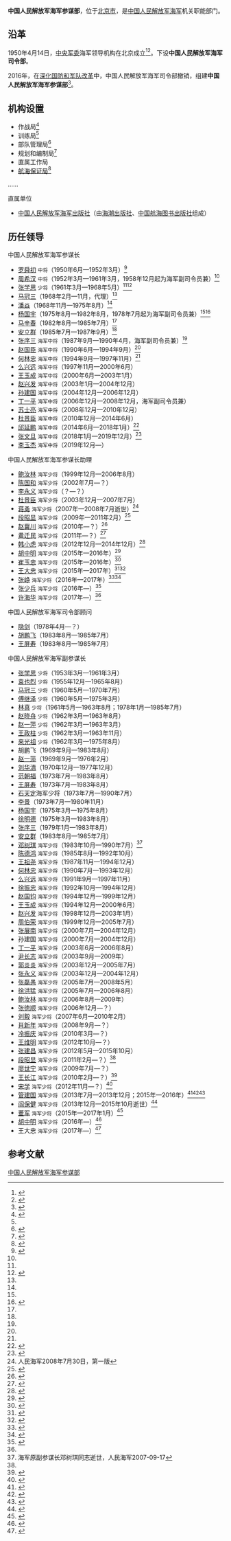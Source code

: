 {{Infobox PRCG
|color = navy
|机构名称 = 中国人民解放军海军参谋部
|上级机构 = [[中国人民解放军海军|中国人民解放军海军]]
|机构类型 = 中国人民解放军海军机关职能部门
|军事级别 = 
|标志1 = China Emblem PLA.svg
|标志1说明 = [[中国人民解放军军徽|中国人民解放军军徽]]
|职位1 = 参谋长
|人员1 = [[李玉杰|李玉杰]]
|衔级1 = [[中国人民解放军中将|海军中将]]
|职位2 = 
|人员2 =
|职位3 =
|人员3 =
|职位4 =
|人员4 =
|地址1 = [[北京市|北京市]]
|成立时间 = 2016年
|a=
|b=
|c=
|d=
|E=
|e=
}}

'''中国人民解放军海军参谋部'''，位于[[北京市|北京市]]，是[[中国人民解放军海军|中国人民解放军海军]]机关职能部门。

==沿革==
1950年4月14日，[[中央人民政府人民革命军事委员会|中央军委]]海军领导机构在北京成立<ref>{{Cite web|title=1950年4月14日 中央军委海军领导机构成立|url=http://cpc.people.com.cn/GB/64162/64165/78561/79761/5555446.html|accessdate=2017-01-23|publisher=中国共产党新闻网|archive-url=https://web.archive.org/web/20190510210142/http://cpc.people.com.cn/GB/64162/64165/78561/79761/5555446.html|archive-date=2019-05-10|dead-url=no}}</ref><ref>{{Cite web|title=人民解放军70个军如何变成18个集团军？|url=http://history.huanqiu.com/mil1/2013-04/3801559.html|date=2013-04-08|publisher=环球网|archiveurl=https://web.archive.org/web/20130818111722/http://history.huanqiu.com/mil1/2013-04/3801559.html|archivedate=2013-08-18|deadurl=yes}}</ref>。下设'''中国人民解放军海军司令部'''。

2016年，在[[深化国防和军队改革|深化国防和军队改革]]中，中国人民解放军海军司令部撤销，组建'''中国人民解放军海军参谋部'''<ref name="wy">{{Cite web|title=海军原司令部训练部部长郁忠转任海军参谋部训练局局长|url=http://news.163.com/17/0111/21/CAHFSGFG000187VE.html|date=2017-01-11|publisher=网易|archive-url=https://web.archive.org/web/20190123232226/http://news.163.com/17/0111/21/CAHFSGFG000187VE.html|archive-date=2019-01-23|dead-url=yes}}</ref>。

==机构设置==
*作战局<ref>{{Cite web|title=央视记者探访中俄“海上联合--2016”军事演习指挥中枢|url=http://news.cctv.com/2016/09/17/ARTIQwedeLKLwHRF1upk4s7A160917.shtml|date=2016-09-17|publisher=央视网|archive-url=https://web.archive.org/web/20201105034025/http://news.cctv.com/2016/09/17/ARTIQwedeLKLwHRF1upk4s7A160917.shtml|archive-date=2020-11-05|dead-url=no}}</ref>
*训练局<ref name=wy/>
*部队管理局<ref>{{Cite web|title=改革强军，靠什么定型致远|url=http://www.81.cn/jfjbmap/content/2016-06/20/content_148086.htm|date=2016-06-20|publisher=中国军网|archive-url=https://web.archive.org/web/20201105050246/http://www.81.cn/jfjbmap/content/2016-06/20/content_148086.htm|archive-date=2020-11-05|dead-url=no}}</ref>
*规划和编制局<ref>{{Cite web|title=军官谈机关干部太忙：为欠缺的治军能力还债补课|url=http://finance.ifeng.com/a/20160620/14505009_0.shtml|date=2016-06-20|publisher=凤凰网|archive-url=https://web.archive.org/web/20190511235524/http://finance.ifeng.com/a/20160620/14505009_0.shtml|archive-date=2019-05-11|dead-url=no}}</ref>
*直属工作局
*[[中国人民解放军海军参谋部航海保证局|航海保证局]]<ref>{{Cite web|title=梁建伟局长带团出席国际海道测量服务与标准委员会第8次会议|url=http://www.gdmsa.gov.cn/gd/ShowArticle.asp?ArticleID=32529|accessdate=2017-02-24|publisher=中华人民共和国广东海事局|archive-url=https://web.archive.org/web/20170224211823/http://www.gdmsa.gov.cn/gd/ShowArticle.asp?ArticleID=32529|archive-date=2017-02-24|dead-url=yes}}</ref>
……
;直属单位
*[[海潮出版社|中国人民解放军海军出版社]]（由[[海潮出版社|海潮出版社]]、[[中国人民解放军海军参谋部航海保证局|中国航海图书出版社]]组成）

==历任领导==
{{col-begin}}
{{col-2}}
;中国人民解放军海军参谋长
* [[罗舜初|罗舜初]] <small>中将</small>（1950年6月—1952年3月）<ref name="gswshang">{{Cite web|title=附卷二 中国人民解放军组织(1949.10—1997.9) 上部　过渡时期和社会主义建设时期(1949.10—1966.5) 第四章　中国人民解放军各军兵种 第一节　海军及海军党委|url=http://www.hprc.org.cn/gsw/detail_zzslk.jsp?channelid=75034&record=3149|accessdate=2017-09-16|publisher=中华人民共和国国史网|archive-url=https://web.archive.org/web/20170916225309/http://www.hprc.org.cn/gsw/detail_zzslk.jsp?channelid=75034&record=3149|archive-date=2017-09-16|dead-url=no}}</ref>
* [[周希汉|周希汉]] <small>中将</small>（1952年3月—1961年3月，1958年12月起为海军副司令员兼）<ref name="gswshang" />
* [[张学思|张学思]] <small>少将</small>（1961年3月—1968年5月）<ref name="gswshang" /><ref name="gswzhong">{{Cite web|title=附卷二 中国人民解放军组织(1949.10—1997.9) 中部　“文化大革命”时期(1966.5—1976.10) 第四章　中国人民解放军各军兵种 第一节　海军及海军党委|url=http://www.hprc.org.cn/gsw/detail_zzslk.jsp?channelid=75034&record=3187|accessdate=2017-09-16|publisher=中华人民共和国国史网|archive-url=https://web.archive.org/web/20170917032346/http://www.hprc.org.cn/gsw/detail_zzslk.jsp?channelid=75034&record=3187|archive-date=2017-09-17|dead-url=no}}</ref>
* [[马冠三|马冠三]]（1968年2月—11月，代理）<ref name="gswzhong" />
* [[潘焱|潘焱]]（1968年11月—1975年8月）<ref name="gswzhong" />
* [[杨国宇|杨国宇]]（1975年8月—1982年8月，1978年7月起为海军副司令员兼）<ref name="gswzhong" /><ref name="gswxia">{{Cite web|title=附卷二 中国人民解放军组织(1949.10—1997.9) 下部　社会主义事业发展新时期(1976.10—1997.9) 第四章　中国人民解放军各军兵种 第一节　海军及海军党委|url=http://www.hprc.org.cn/gsw/detail_zzslk.jsp?channelid=75034&record=3220|accessdate=2017-09-16|publisher=中华人民共和国国史网|archive-url=https://web.archive.org/web/20170222110329/http://www.hprc.org.cn/gsw/detail_zzslk.jsp?channelid=75034&record=3220|archive-date=2017-02-22|dead-url=no}}</ref>
* [[马辛春|马辛春]]（1982年8月—1985年7月）<ref name="gswxia" />
* [[安立群|安立群]]（1985年7月—1987年9月）<ref name="gswxia" />
* [[张序三|张序三]] <small>海军中将</small>（1987年9月—1990年4月，海军副司令员兼）<ref name="gswxia" />
* [[赵国臣|赵国臣]] <small>海军中将</small>（1990年6月—1994年9月）<ref name="gswxia" />
* [[何林忠|何林忠]] <small>海军中将</small>（1994年9月—1997年11月）<ref name="gswxia" />
* [[么兴远|么兴远]] <small>海军中将</small>（1997年11月—2000年6月）
* [[王玉成_(海军中将)|王玉成]] <small>海军中将</small>（2000年6月—2003年1月）
* [[赵兴发|赵兴发]] <small>海军中将</small>（2003年1月—2004年12月）
* [[孙建国_(上将)|孙建国]] <small>海军中将</small>（2004年12月—2006年12月）
* [[丁一平|丁一平]] <small>海军中将</small>（2006年12月—2008年12月，海军副司令员兼）
* [[苏士亮|苏士亮]] <small>海军中将</small>（2008年12月—2010年12月）
* [[杜景臣|杜景臣]] <small>海军中将</small>（2010年12月—2014年6月）
* [[邱延鹏|邱延鹏]] <small>海军中将</small>（2014年6月—2018年1月）<ref>{{Cite web|title=邱延鹏出任海军参谋长|url=http://news.163.com/14/1012/05/A8B7L97V00014AED.html|date=2014-10-12|publisher=网易|archive-url=https://web.archive.org/web/20170220092219/http://news.163.com/14/1012/05/A8B7L97V00014AED.html|archive-date=2017-02-20|dead-url=yes}}</ref>
* [[张文旦|张文旦]] <small>海军中将</small>（2018年1月—2019年12月）<ref>{{Cite web|title=张文旦调任海军参谋长 曾指挥亚丁湾护航|url=https://news.sina.cn/2018-01-09/detail-ifyqptqv6528091.d.html|accessdate=2018-03-10|date=2018-01-09|publisher=新浪|archive-date=2021-12-14|archive-url=https://web.archive.org/web/20211214104655/https://news.sina.cn/2018-01-09/detail-ifyqptqv6528091.d.html}}</ref>
* [[李玉杰|李玉杰]] <small>海军中将</small>（2019年12月—）


;中国人民解放军海军参谋长助理
* [[鲍汝林|鲍汝林]] <small>海军少将</small>（1999年12月—2006年8月）
* [[陈国和|陈国和]] <small>海军少将</small>（2002年7月—？）
* [[李永义|李永义]] <small>海军少将</small>（？—？）
* [[杜景臣|杜景臣]] <small>海军少将</small>（2003年12月—2007年7月）
* [[蒋勇|蒋勇]] <small>海军少将</small>（2007年—2008年7月逝世）<ref>人民海军2008年7月30日，第一版</ref>
* [[段昭显|段昭显]] <small>海军少将</small>（2009年—2011年2月）<ref name="duan">{{Cite web|title=段昭显|url=http://www.dcxnews.com/news/newsshow.aspx?id=2128|date=2015-09-06|publisher=都昌新闻网|archive-url=https://web.archive.org/web/20201105080434/http://www.dcxnews.com/news/newsshow.aspx?id=2128|archive-date=2020-11-05|dead-url=no}}</ref>
* [[赵冀川|赵冀川]] <small>海军少将</small>（2010年—？）<ref>{{Cite web|title=北京市政府副秘书长戴卫、海军参谋长助理赵冀川一行到新区调研|url=http://www.bjdx.gov.cn/jrdx/dxxw/dxxx/2012n/482303.htm|date=2012-12-05|publisher=北京大兴信息网|archiveurl=https://web.archive.org/web/20170220092128/http://www.bjdx.gov.cn/jrdx/dxxw/dxxx/2012n/482303.htm|archivedate=2017-02-20|deadurl=yes}}</ref>
* [[黄迁民|黄迁民]] <small>海军少将</small>（2011年—？）<ref>{{Cite web|title=海军原参谋长助理、少将黄迁民来我县调研经济社会发展情况|url=http://www.dmzf.gov.cn/contents/46/2554.html|date=2015-05-06|publisher=东明县人民政府|archive-url=https://web.archive.org/web/20190513165857/http://www.dmzf.gov.cn/contents/46/2554.html|archive-date=2019-05-13|dead-url=no}}</ref>
* [[韩小虎|韩小虎]] <small>海军少将</small>（2012年12月—2014年12月）<ref>{{Cite web|title=胡中明少将履新海军参谋长助理 曾参加海军首次环球航行|url=http://mil.eastday.com/m/20150408/u1a8659805.html|date=2015-04-08|publisher=东方网|archive-url=https://web.archive.org/web/20170220014306/http://mil.eastday.com/m/20150408/u1a8659805.html|archive-date=2017-02-20|dead-url=yes}}</ref>
* [[胡中明|胡中明]] <small>海军少将</small>（2015年—2016年）<ref>{{Cite web|title=胡中明少将履新海军参谋长助理 名扬全军|url=http://mil.sohu.com/20150408/n410957551.shtml|date=2015-04-08|publisher=搜狐|archive-url=https://web.archive.org/web/20190513181728/http://mil.sohu.com/20150408/n410957551.shtml|archive-date=2019-05-13|dead-url=yes}}</ref>
* [[崔玉忠|崔玉忠]] <small>海军少将</small>（2015年—2016年）<ref>{{Cite web|title=海军原参谋长助理崔玉忠转任南海舰队副司令员|url=http://news.sohu.com/20160723/n460698539.shtml|date=2016-07-23|publisher=搜狐|archive-url=https://web.archive.org/web/20201105062157/http://news.sohu.com/20160723/n460698539.shtml|archive-date=2020-11-05|dead-url=no}}</ref>
* [[王大忠|王大忠]] <small>海军少将</small>（2015年—2017年）<ref>{{Cite web|title=王大忠履新海军参谋长助理 晋升轨迹特殊|url=http://mil.sohu.com/20150704/n416161979.shtml|author=|date=2015-07-04|publisher=搜狐|archive-url=https://web.archive.org/web/20190512174252/http://mil.sohu.com/20150704/n416161979.shtml|archive-date=2019-05-12|dead-url=no}}</ref><ref>{{Cite web|title=海军举行晋升少将仪式，海军参谋长助理王大忠等人晋升少将|url=http://news.163.com/16/0510/20/BMNU78GV00014AED.html|date=2016-05-10|publisher=网易|archive-url=https://web.archive.org/web/20170220013658/http://news.163.com/16/0510/20/BMNU78GV00014AED.html|archive-date=2017-02-20|dead-url=yes}}</ref>
* [[张峥|张峥]] <small>海军少将</small>（2016年—2017年）<ref>{{Cite web|title=辽宁舰舰长张峥大校已出任海军参谋长助理|url=http://news.qq.com/a/20160521/010773.htm?t=1463817607418|date=2016-05-21|publisher=腾讯|archive-url=https://web.archive.org/web/20201122043346/https://news.qq.com/a/20160521/010773.htm?t=1463817607418|archive-date=2020-11-22|dead-url=no}}</ref><ref name="xuhh">{{Cite web|title=东海舰队“海上铁拳”部队主官许海华升任海军参谋长助理|url=http://www.thepaper.cn/newsDetail_forward_1697965|date=2017-05-31|publisher=澎湃新闻|archive-url=https://web.archive.org/web/20201105080750/http://www.thepaper.cn/newsDetail_forward_1697965|archive-date=2020-11-05|dead-url=no}}</ref>
* [[张少兵|张少兵]] <small>海军少将</small>（2016年—）<ref>{{Cite web|title=海军某舰载航空兵部队司令员张少兵大校调任海军参谋长助理|url=http://money.163.com/16/0731/20/BTB1RQ7U00253B0H.html|date=2016-07-31|publisher=网易|archive-url=https://web.archive.org/web/20170220092537/http://money.163.com/16/0731/20/BTB1RQ7U00253B0H.html|archive-date=2017-02-20|dead-url=yes}}</ref>
* [[许海华|许海华]] <small>海军少将</small>（2017年—）<ref name="xuhh" />

;中国人民解放军海军司令部顾问
*[[隐剑|隐剑]]（1978年4月—？） 
*[[胡鹏飞_(安徽)|胡鹏飞]]（1983年8月—1985年7月） 
*[[王屏寿|王屏寿]]（1983年8月—1985年7月） 

{{col-2}}
;中国人民解放军海军副参谋长
* [[张学思|张学思]] <small>少将</small>（1953年3月—1961年3月）
* [[袁也烈|袁也烈]] <small>少将</small>（1955年12月—1965年8月）
* [[马冠三|马冠三]] <small>少将</small>（1960年5月—1970年7月）
* [[傅继泽|傅继泽]] <small>少将</small>（1960年5月—1975年3月）
* [[林真_(少将)|林真]] <small>少将</small>（1961年5月—1963年8月；1978年1月—1985年7月）
* [[赵晓舟|赵晓舟]] <small>少将</small>（1962年3月—1963年8月）
* [[赵一萍|赵一萍]] <small>少将</small>（1962年3月—1963年3月）
* [[王政柱|王政柱]] <small>少将</small>（1962年3月—1963年11月）
* [[来光祖|来光祖]] <small>少将</small>（1962年3月—1975年8月）
* 胡鹏飞（1969年9月—1983年8月）
* [[赵一萍|赵一萍]]（1969年9月—1976年2月）
* [[刘华清|刘华清]]（1970年12月—1977年12月）
* [[范朝福|范朝福]]（1973年7月—1983年8月）
* [[王屏寿|王屏寿]]（1973年7月—1983年8月）
* [[石天定|石天定]]海军少将（1973年7月—1990年7月）
* [[李景_(上将)|李景]]（1973年7月—1980年11月）
* [[杨国宇|杨国宇]]（1975年3月—1975年8月）
* [[徐明德|徐明德]]（1975年3月—1983年8月）
* [[张序三|张序三]]（1979年1月—1983年8月）
* [[安立群|安立群]]（1983年8月—1985年7月）
* [[邓树琪|邓树琪]] <small>海军少将</small>（1983年10月—1990年7月）<ref>海军原副参谋长邓树琪同志逝世，人民海军2007-09-17</ref>
* [[陈德鸿|陈德鸿]] <small>海军少将</small>（1985年8月—1992年10月）
* [[王祖尧|王祖尧]] <small>海军少将</small>（1987年11月—1994年12月）
* [[何林忠|何林忠]] <small>海军少将</small>（1990年7月—1993年12月）
* [[么兴远|么兴远]] <small>海军少将</small>（1991年9月—1997年11月）
* [[徐振忠|徐振忠]] <small>海军少将</small>（1992年10月—1994年12月）
* [[赵国钧|赵国钧]] <small>海军少将</small>（1994年12月—1999年12月）
* [[王玉成_(海军中将)|王玉成]] <small>海军少将</small>（1994年12月—2000年6月）
* [[赵兴发|赵兴发]] <small>海军少将</small>（1998年12月—2003年1月）
* [[周伯荣|周伯荣]] <small>海军少将</small>（1999年12月—2005年7月）
* [[张展南|张展南]] <small>海军少将</small>（2000年7月—2004年12月）
* 孙建国 <small>海军少将</small>（2000年7月—2004年12月）
* [[丁一平|丁一平]] <small>海军少将</small>（2003年6月—2006年8月）
* [[尹长志|尹长志]] <small>海军少将</small>（2003年9月—2009年）
* [[郭炎炎|郭炎炎]] <small>海军少将</small>（2003年12月—2005年7月）
* [[张永义|张永义]] <small>海军少将</small>（2003年12月—2004年12月）
* [[张磊愚|张磊愚]] <small>海军少将</small>（2005年7月—2008年5月）
* [[徐洪猛|徐洪猛]] <small>海军少将</small>（2005年7月—2006年8月）
* [[鲍汝林|鲍汝林]] <small>海军少将</small>（2006年8月—2009年）
* [[张徳顺|张徳顺]] <small>海军少将</small>（2006年12月—？）
* [[刘毅_(中将)|刘毅]] <small>海军少将</small>（2007年6月—2010年2月）
* [[肖新年|肖新年]] <small>海军少将</small>（2008年9月—？）
* [[冷振庆|冷振庆]] <small>海军少将</small>（2010年3月—？）
* [[王维明|王维明]] <small>海军少将</small>（2012年10月—？）
* [[张建昌|张建昌]] <small>海军少将</small>（2012年5月—2015年10月）
* [[段昭显|段昭显]] <small>海军少将</small>（2011年2月—？）<ref name="duan" />
* [[廖世宁|廖世宁]] <small>海军少将</small>（2009年7月—？）
* [[王长江_(中将)|王长江]] <small>海军少将</small>（2010年2月—？）<ref>{{Cite web|title=海军航院青岛分院成立60周年 王长江杨世光出席|url=http://qd.people.com.cn/GB/190560/13350419.html|date=2010-11-30|publisher=人民网|archiveurl=https://web.archive.org/web/20170220012954/http://qd.people.com.cn/GB/190560/13350419.html|archivedate=2017-02-20|deadurl=yes}}</ref>
* [[宋学_(1958年)|宋学]] <small>海军少将</small>（2012年11月—？）<ref>{{Cite web|title=歼 15研制现场总指挥罗阳以身殉职|url=http://news.ifeng.com/gundong/detail_2012_11/27/19563401_0.shtml|date=2012-11-27|publisher=凤凰网|archive-url=https://web.archive.org/web/20190512025530/http://news.ifeng.com/gundong/detail_2012_11/27/19563401_0.shtml|archive-date=2019-05-12|dead-url=no}}</ref>
* [[管建国|管建国]] <small>海军少将</small>（2013年7月—2013年12月；2015年—2016年）<ref>{{Cite web|title=2013中国航海日大会在江苏南通举行 杨传堂致辞|url=http://politics.people.com.cn/n/2013/0712/c70731-22178863.html|date=2013-07-12|publisher=人民网|archive-url=https://web.archive.org/web/20170220011313/http://politics.people.com.cn/n/2013/0712/c70731-22178863.html|archive-date=2017-02-20|dead-url=no}}</ref><ref>{{Cite web|title=管建国、夏平、毕正、魏刚出任海军纪委副书记|url=http://news.sohu.com/20160314/n440322916.shtml|date=2016-03-14|publisher=搜狐|archive-url=https://web.archive.org/web/20190512110243/http://news.sohu.com/20160314/n440322916.shtml|archive-date=2019-05-12|dead-url=no}}</ref><ref>{{Cite web|title=爱民模范”称号|url=http://finance.ifeng.com/a/20150915/13973487_0.shtml|date=2015-09-15|publisher=凤凰网|archive-url=https://web.archive.org/web/20190512180715/http://finance.ifeng.com/a/20150915/13973487_0.shtml|archive-date=2019-05-12|dead-url=no|}}</ref>
* [[阎保健|阎保健]] <small>海军少将</small>（2013年12月—2015年10月逝世）<ref>{{Cite web|title=海军副参谋长阎保健少将逝世 终年58岁|url=http://mil.sohu.com/20151023/n424003574.shtml|date=2015-10-23|publisher=搜狐|archive-url=https://web.archive.org/web/20190513152749/http://mil.sohu.com/20151023/n424003574.shtml|archive-date=2019-05-13|dead-url=no}}</ref>
* [[董军_(海军)|董军]] <small>海军少将</small>（2015年—2017年1月）<ref>{{Cite web|title=董军少将出任驻粤部队领导 曾任海军副参谋长|url=http://mil.sohu.com/20170127/n479631991.shtml|date=2017-01-27|publisher=搜狐|archive-url=https://web.archive.org/web/20200202071913/http://mil.sohu.com/20170127/n479631991.shtml|archive-date=2020-02-02|dead-url=no}}</ref>
* [[胡中明|胡中明]] <small>海军少将</small>（2016年—）<ref>{{Cite web|title=海军原参谋长助理胡中明少将调任海军副参谋长|url=http://news.163.com/16/0520/17/BNHC8AJN00014AED.html|date=2016-05-20|publisher=网易|archive-url=https://web.archive.org/web/20170220092356/http://news.163.com/16/0520/17/BNHC8AJN00014AED.html|archive-date=2017-02-20|dead-url=yes}}</ref>
* 王大忠 <small>海军少将</small>（2017年—）<ref>{{Cite web|title=王大忠少将出任海军副参谋长，此前担任海军参谋长助理|url=http://www.thepaper.cn/newsDetail_forward_1653834|date=2017-04-02|publisher=澎湃新闻|archive-url=https://web.archive.org/web/20170403110451/http://www.thepaper.cn/newsDetail_forward_1653834|archive-date=2017-04-03|dead-url=no}}</ref>

{{col-end}}

==参考文献==
{{reflist|3}}

{{中国人民解放军海军}}
[[Category:中国人民解放军海军参谋部|]]